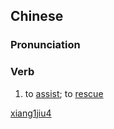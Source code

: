 ==Chinese==
{{zh-forms}}

===Pronunciation===
{{zh-pron
|m=xiāngjiù
|cat=v
}}

===Verb===
{{zh-verb}}

# {{lb|zh|literary}} to [[assist]]; to [[rescue]]

[[Category:Mandarin literary terms|xiang1jiu4]]
